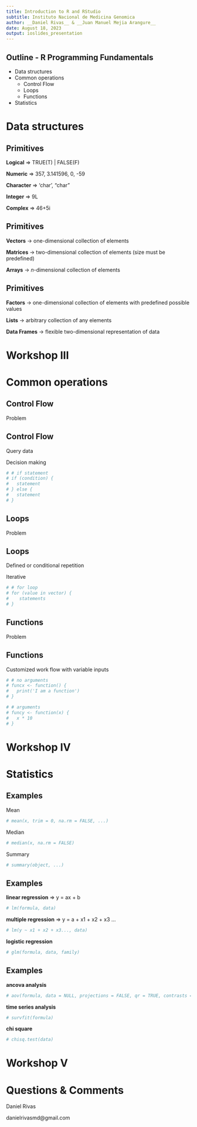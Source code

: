 ```yaml
---
title: Introduction to R and RStudio
subtitle: Instituto Nacional de Medicina Genomica
author: __Daniel Rivas__ & __Juan Manuel Mejia Arangure__
date: August 18, 2023
output: ioslides_presentation
---
```


## Outline - R Programming Fundamentals

- Data structures
- Common operations
  - Control Flow
  - Loops
  - Functions
- Statistics

# Data structures

## Primitives

**Logical** => TRUE(T) | FALSE(F)

**Numeric** => 357, 3.141596, 0, -59

**Character** => 'char', "char"

**Integer** => 9L

**Complex** => 46+5i

## Primitives

**Vectors** -> one-dimensional collection of elements

**Matrices** -> two-dimensional collection of elements (size must be predefined)

**Arrays** -> _n_-dimensional collection of elements

## Primitives

**Factors** -> one-dimensional collection of elements with predefined possible values

**Lists** -> arbitrary collection of any elements

**Data Frames** -> flexible two-dimensional representation of data

# Workshop III

# Common operations

## Control Flow

Problem

## Control Flow

Query data

Decision making

```r
# # if statement
# if (condition) {
#   statement
# } else {
#   statement
# }
```

## Loops

Problem

## Loops

Defined or conditional repetition

Iterative

```r
# # for loop
# for (value in vector) {
#    statements
# }
```

## Functions

Problem

## Functions

Customized work flow with variable inputs

```r
# # no arguments
# funcx <- function() {
#   print('I am a function')
# }

# # arguments
# funcy <- function(x) {
#   x * 10
# }
```

# Workshop IV

# Statistics

## Examples

Mean
```r
# mean(x, trim = 0, na.rm = FALSE, ...)
```

Median
```r
# median(x, na.rm = FALSE)
```

Summary
```r
# summary(object, ...)
```

## Examples

**linear regression** => y = ax + b
```r
# lm(formula, data)
```

**multiple regression** => y = a + x1 + x2 + x3 ...
```r
# lm(y ~ x1 + x2 + x3..., data)
```

**logistic regression**
```r
# glm(formula, data, family)
```

## Examples

**ancova analysis**
```r
# aov(formula, data = NULL, projections = FALSE, qr = TRUE, contrasts = NULL, ...)
```

**time series analysis**
```r
# survfit(formula)
```

**chi square**
```r
# chisq.test(data)
```

# Workshop V

# Questions & Comments

<div class = 'centered'>

Daniel Rivas

danielrivasmd@gmail.com

</div>
